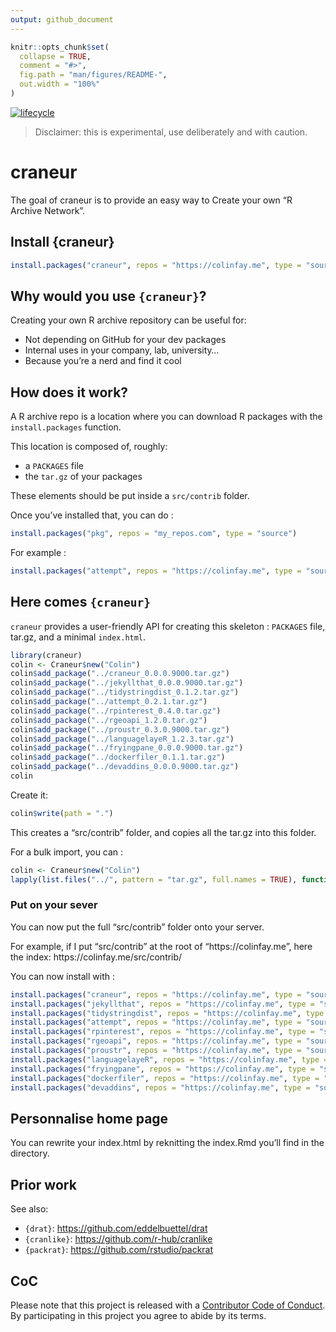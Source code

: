 ```yaml
---
output: github_document
---
```


<!-- README.md is generated from README.Rmd. Please edit that file -->

```r
knitr::opts_chunk$set(
  collapse = TRUE,
  comment = "#>",
  fig.path = "man/figures/README-",
  out.width = "100%"
)
```

[![lifecycle](https://img.shields.io/badge/lifecycle-experimental-orange.svg)](https://www.tidyverse.org/lifecycle/#experimental)

> Disclaimer: this is experimental, use deliberately and with caution.

# craneur

The goal of craneur is to provide an easy way to Create your own "R Archive Network". 

## Install {craneur}

```r
install.packages("craneur", repos = "https://colinfay.me", type = "source")
```

## Why would you use `{craneur}`?

Creating your own R archive repository can be useful for: 

+ Not depending on GitHub for your dev packages 
+ Internal uses in your company, lab, university... 
+ Because you're a nerd and find it cool

## How does it work? 

A R archive repo is a location where you can download R packages with the `install.packages` function. 

This location is composed of, roughly: 

+ a `PACKAGES` file
+ the `tar.gz` of your packages

These elements should be put inside a `src/contrib` folder. 

Once you've installed that, you can do : 

```r
install.packages("pkg", repos = "my_repos.com", type = "source")
```

For example :

```r
install.packages("attempt", repos = "https://colinfay.me", type = "source")
```

## Here comes `{craneur}`

`craneur` provides a user-friendly API for creating this skeleton : `PACKAGES` file, tar.gz, and a minimal `index.html`.

```r
library(craneur)
colin <- Craneur$new("Colin")
colin$add_package("../craneur_0.0.0.9000.tar.gz")
colin$add_package("../jekyllthat_0.0.0.9000.tar.gz")
colin$add_package("../tidystringdist_0.1.2.tar.gz")
colin$add_package("../attempt_0.2.1.tar.gz")
colin$add_package("../rpinterest_0.4.0.tar.gz")
colin$add_package("../rgeoapi_1.2.0.tar.gz")
colin$add_package("../proustr_0.3.0.9000.tar.gz")
colin$add_package("../languagelayeR_1.2.3.tar.gz")
colin$add_package("../fryingpane_0.0.0.9000.tar.gz")
colin$add_package("../dockerfiler_0.1.1.tar.gz")
colin$add_package("../devaddins_0.0.0.9000.tar.gz")
colin
```

Create it:

```r
colin$write(path = ".")
```

This creates a "src/contrib" folder, and copies all the tar.gz into this folder. 

For a bulk import, you can : 

```r
colin <- Craneur$new("Colin")
lapply(list.files("../", pattern = "tar.gz", full.names = TRUE), function(x) colin$add_package(x))
```

### Put on your sever

You can now put the full "src/contrib" folder onto your server. 

For example, if I put "src/contrib" at the root of "https://colinfay.me", here the index: https://colinfay.me/src/contrib/ 

You can now install with : 

```r
install.packages("craneur", repos = "https://colinfay.me", type = "source")
install.packages("jekyllthat", repos = "https://colinfay.me", type = "source")
install.packages("tidystringdist", repos = "https://colinfay.me", type = "source")
install.packages("attempt", repos = "https://colinfay.me", type = "source")
install.packages("rpinterest", repos = "https://colinfay.me", type = "source")
install.packages("rgeoapi", repos = "https://colinfay.me", type = "source")
install.packages("proustr", repos = "https://colinfay.me", type = "source")
install.packages("languagelayeR", repos = "https://colinfay.me", type = "source")
install.packages("fryingpane", repos = "https://colinfay.me", type = "source")
install.packages("dockerfiler", repos = "https://colinfay.me", type = "source")
install.packages("devaddins", repos = "https://colinfay.me", type = "source")
```

## Personnalise home page

You can rewrite your index.html by reknitting the index.Rmd you'll find in the directory. 

## Prior work 

See also: 

+ `{drat}`: [https://github.com/eddelbuettel/drat](https://github.com/eddelbuettel/drat)
+ `{cranlike}`: [https://github.com/r-hub/cranlike](https://github.com/r-hub/cranlike)
+ `{packrat}`: [https://github.com/rstudio/packrat](https://github.com/rstudio/packrat)

## CoC

Please note that this project is released with a [Contributor Code of Conduct](CODE_OF_CONDUCT.md).
By participating in this project you agree to abide by its terms.

